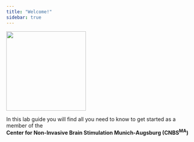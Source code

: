 ```yaml
---
title: "Welcome!"
sidebar: true
---
```


![](profile.jpg){fig-align="left" width="212"}

In this lab guide you will find all you need to know to get started as a member of the <br> **Center for Non-Invasive Brain Stimulation Munich-Augsburg (CNBS^MA^)** <br>
